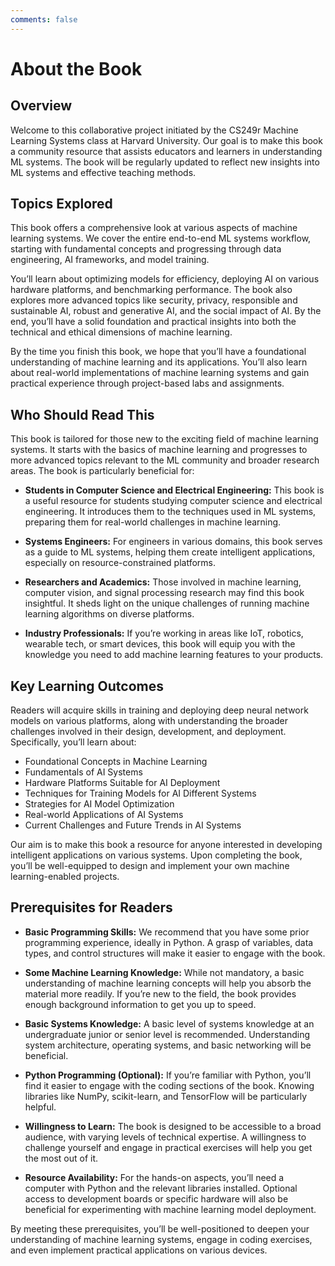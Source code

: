 ```yaml
---
comments: false
---
```


# About the Book {.unnumbered}

## Overview

Welcome to this collaborative project initiated by the CS249r Machine Learning Systems class at Harvard University. Our goal is to make this book a community resource that assists educators and learners in understanding ML systems. The book will be regularly updated to reflect new insights into ML systems and effective teaching methods.

## Topics Explored

This book offers a comprehensive look at various aspects of machine learning systems. We cover the entire end-to-end ML systems workflow, starting with fundamental concepts and progressing through data engineering, AI frameworks, and model training.

You'll learn about optimizing models for efficiency, deploying AI on various hardware platforms, and benchmarking performance. The book also explores more advanced topics like security, privacy, responsible and sustainable AI, robust and generative AI, and the social impact of AI. By the end, you'll have a solid foundation and practical insights into both the technical and ethical dimensions of machine learning.

By the time you finish this book, we hope that you'll have a foundational understanding of machine learning and its applications. You'll also learn about real-world implementations of machine learning systems and gain practical experience through project-based labs and assignments.

## Who Should Read This

This book is tailored for those new to the exciting field of machine learning systems. It starts with the basics of machine learning and progresses to more advanced topics relevant to the ML community and broader research areas. The book is particularly beneficial for:

* **Students in Computer Science and Electrical Engineering:** This book is a useful resource for students studying computer science and electrical engineering. It introduces them to the techniques used in ML systems, preparing them for real-world challenges in machine learning.

* **Systems Engineers:** For engineers in various domains, this book serves as a guide to ML systems, helping them create intelligent applications, especially on resource-constrained platforms.

* **Researchers and Academics:** Those involved in machine learning, computer vision, and signal processing research may find this book insightful. It sheds light on the unique challenges of running machine learning algorithms on diverse platforms.

* **Industry Professionals:** If you're working in areas like IoT, robotics, wearable tech, or smart devices, this book will equip you with the knowledge you need to add machine learning features to your products.

## Key Learning Outcomes

Readers will acquire skills in training and deploying deep neural network models on various platforms, along with understanding the broader challenges involved in their design, development, and deployment. Specifically, you'll learn about:

* Foundational Concepts in Machine Learning
* Fundamentals of AI Systems
* Hardware Platforms Suitable for AI Deployment
* Techniques for Training Models for AI Different Systems
* Strategies for AI Model Optimization
* Real-world Applications of AI Systems
* Current Challenges and Future Trends in AI Systems

Our aim is to make this book a resource for anyone interested in developing intelligent applications on various systems. Upon completing the book, you'll be well-equipped to design and implement your own machine learning-enabled projects.

## Prerequisites for Readers

* **Basic Programming Skills:** We recommend that you have some prior programming experience, ideally in Python. A grasp of variables, data types, and control structures will make it easier to engage with the book.

* **Some Machine Learning Knowledge:** While not mandatory, a basic understanding of machine learning concepts will help you absorb the material more readily. If you're new to the field, the book provides enough background information to get you up to speed.

* **Basic Systems Knowledge:** A basic level of systems knowledge at an undergraduate junior or senior level is recommended. Understanding system architecture, operating systems, and basic networking will be beneficial.

* **Python Programming (Optional):** If you're familiar with Python, you'll find it easier to engage with the coding sections of the book. Knowing libraries like NumPy, scikit-learn, and TensorFlow will be particularly helpful.

* **Willingness to Learn:** The book is designed to be accessible to a broad audience, with varying levels of technical expertise. A willingness to challenge yourself and engage in practical exercises will help you get the most out of it.

* **Resource Availability:** For the hands-on aspects, you'll need a computer with Python and the relevant libraries installed. Optional access to development boards or specific hardware will also be beneficial for experimenting with machine learning model deployment.

By meeting these prerequisites, you'll be well-positioned to deepen your understanding of machine learning systems, engage in coding exercises, and even implement practical applications on various devices.
